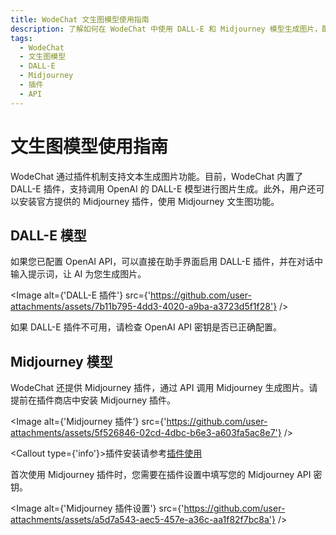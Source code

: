 ```yaml
---
title: WodeChat 文生图模型使用指南
description: 了解如何在 WodeChat 中使用 DALL-E 和 Midjourney 模型生成图片，配置插件并调用 API。
tags:
  - WodeChat
  - 文生图模型
  - DALL-E
  - Midjourney
  - 插件
  - API
---
```


# 文生图模型使用指南

WodeChat 通过插件机制支持文本生成图片功能。目前，WodeChat 内置了 DALL-E 插件，支持调用 OpenAI 的 DALL-E 模型进行图片生成。此外，用户还可以安装官方提供的 Midjourney 插件，使用 Midjourney 文生图功能。

## DALL-E 模型

如果您已配置 OpenAI API，可以直接在助手界面启用 DALL-E 插件，并在对话中输入提示词，让 AI 为您生成图片。

<Image alt={'DALL-E 插件'} src={'https://github.com/user-attachments/assets/7b11b795-4dd3-4020-a9ba-a3723d5f1f28'} />

如果 DALL-E 插件不可用，请检查 OpenAI API 密钥是否已正确配置。

## Midjourney 模型

WodeChat 还提供 Midjourney 插件，通过 API 调用 Midjourney 生成图片。请提前在插件商店中安装 Midjourney 插件。

<Image alt={'Midjourney 插件'} src={'https://github.com/user-attachments/assets/5f526846-02cd-4dbc-b6e3-a603fa5ac8e7'} />

<Callout type={'info'}>插件安装请参考[插件使用](/zh/docs/usage/plugins/basic-usage)</Callout>

首次使用 Midjourney 插件时，您需要在插件设置中填写您的 Midjourney API 密钥。

<Image alt={'Midjourney 插件设置'} src={'https://github.com/user-attachments/assets/a5d7a543-aec5-457e-a36c-aa1f82f7bc8a'} />
